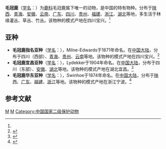 {{Speciesbox
| taxon = Elaphodus cephalophus
| image = Schopfhirsch.jpg
| image_caption = 毛冠鹿
| status = NT
| status_system = iucn3.1
| status_ref = <ref name=iucn>{{IUCN2008|assessors=Harris, R.B.|year=2008|id=7112|title=Elaphodus cephalophus|downloaded=2009-04-02}}</ref>
| image = Tufteddeer-2.jpg
| binomial_authority = (Milne-Edwards, 1871)<ref name='id637'>{{cite web| url =http://www.bioinfo.cn/db05/BjdwSpecies.php?action=view&id=637| title =毛冠鹿| work =《中国动物物种编目数据库》| publisher =中国科学院微生物研究所| author =中国科学院动物研究所| accessdate =2009-03-27| deadurl =yes| archiveurl =https://web.archive.org/web/20160305021106/http://www.bioinfo.cn/db05/BjdwSpecies.php?action=view&id=637| archivedate =2016-03-05}}</ref>
}}

'''毛冠鹿'''（[[学名|学名]]：{{lang|la|''Elaphodus cephalophus''}}）为[[鹿科|鹿科]]毛冠鹿属下唯一的动物，是中国的特有物种。分布于[[陕西|陕西]]、[[青海|青海]]、[[安徽|安徽]]、[[云南|云南]]、[[广东|广东]]、[[四川|四川]]、[[贵州|贵州]]、[[福建|福建]]、[[浙江|浙江]]、[[湖北|湖北]]等地，多生活于林缘灌丛、草丛、竹丛。该物种的模式产地在四川宝兴。<ref name='id637'/>

== 亚种 ==
*'''毛冠鹿指名亚种'''（[[学名|学名]]：{{lang|la|''Elaphodus cephalophus cephalophus''}}），Milne-Edwards于1871年命名。在[[中国大陆|中国大陆]]，分布于四川（西部）、[[青海|青海]]、[[贵州|贵州]]、[[云南|云南]]等地。该物种的模式产地在四川宝兴。<ref name='id638'>{{cite web| url =http://www.bioinfo.cn/db05/BjdwSpecies.php?action=view&id=638| title =毛冠鹿指名亚种| work =《中国动物物种编目数据库》| publisher =中国科学院微生物研究所| author =中国科学院动物研究所| accessdate =2009-03-27| deadurl =yes| archiveurl =https://web.archive.org/web/20160305023426/http://www.bioinfo.cn/db05/BjdwSpecies.php?action=view&id=638| archivedate =2016-03-05}}</ref>
*'''毛冠鹿宜昌亚种'''（[[学名|学名]]：{{lang|la|''Elaphodus cephalophus ichangensis''}}），Lydekker于1904年命名。在[[中国大陆|中国大陆]]，分布于四川（东部）、[[安徽|安徽]]、[[湖北|湖北]]等地。该物种的模式产地在湖北宜昌。<ref name='id639'>{{cite web| url =http://www.bioinfo.cn/db05/BjdwSpecies.php?action=view&id=639| title =毛冠鹿宜昌亚种| work =《中国动物物种编目数据库》| publisher =中国科学院微生物研究所| author =中国科学院动物研究所| accessdate =2009-03-27| deadurl =yes| archiveurl =https://web.archive.org/web/20160305063027/http://www.bioinfo.cn/db05/BjdwSpecies.php?action=view&id=639| archivedate =2016-03-05}}</ref>
*'''毛冠鹿华东亚种'''（[[学名|学名]]：{{lang|la|''Elaphodus cephalophus michianus''}}），Swinhoe于1874年命名。在[[中国大陆|中国大陆]]，分布于[[陕西|陕西]]、[[广东|广东]]、[[福建|福建]]、[[浙江|浙江]]等地。该物种的模式产地在浙江宁波。<ref name='id640'>{{cite web| url =http://www.bioinfo.cn/db05/BjdwSpecies.php?action=view&id=640| title =毛冠鹿华东亚种| work =《中国动物物种编目数据库》| publisher =中国科学院微生物研究所| author =中国科学院动物研究所| accessdate =2009-03-27| deadurl =yes| archiveurl =https://web.archive.org/web/20160305041258/http://www.bioinfo.cn/db05/BjdwSpecies.php?action=view&id=640| archivedate =2016-03-05}}</ref>

== 参考文献 ==
{{reflist}}

{{Artiodactyla|R.1}}

{{Taxonbar|from=Q723575}}

[[Category:毛冠鹿屬|M]]
[[Category:_1871年描述的动物|M]]
[[Category:中国国家二级保护动物|Category:中国国家二级保护动物]]